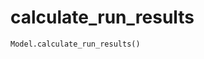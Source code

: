 # calculate_run_results { #iapt_classes.Model.calculate_run_results }

```python
Model.calculate_run_results()
```

